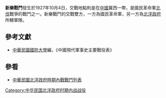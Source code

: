 {{Infobox Military Conflict|
campaign=|
image=|
caption=|
conflict=新樂戰鬥|
date=1927年10月4日|
place=[[中國|中國]][[冀|冀]]西|
result=固守新樂的北洋政府所轄部隊頑強抵抗，惟未能固守，國民革命軍當晚佔領新樂|
combatant1=[[國民革命軍|國民革命軍]]二軍、三軍|
combatant2=奉軍十五軍、十六軍| 
commander1=[[楊愛源|楊愛源]]、[[徐永昌|徐永昌]]|
commander2=[[汲金纯|汲金纯]]、[[胡毓坤|胡毓坤]]|
strength1=|
strength2=|
casualties1=|
casualties2=|
}}
'''新樂戰鬥'''發生於1927年10月4日，交戰地點則是在[[中國|中國]]冀西一帶，是國民革命軍[[北伐|北伐]]戰爭的戰鬥之一。新樂戰鬥的交戰雙方，一方為國民革命軍，另一方為[[北洋政府|北洋政府]]所轄軍隊。
==參考文獻==
*[[中華民國|中華民國]][[國防大學_(臺灣)|國防大學]]編，《中國現代軍事史主要戰役表》
==參看==
*[[中華民國北洋政府時期內戰戰鬥列表|中華民國北洋政府時期內戰戰鬥列表]]
[[Category:中华民国北洋政府时期内战战役|Category:中华民国北洋政府时期内战战役]]